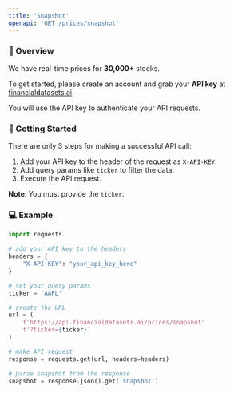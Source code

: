 ```yaml
---
title: 'Snapshot'
openapi: 'GET /prices/snapshot'
---
```


### 👋  Overview
We have real-time prices for <b>30,000+</b> stocks.

To get started, please create an account and grab your <b>API key</b> at [financialdatasets.ai](https://financialdatasets.ai).

You will use the API key to authenticate your API requests.

###  🚀  Getting Started
There are only 3 steps for making a successful API call:
1. Add your API key to the header of the request as `X-API-KEY`.
2. Add query params like `ticker` to filter the data.
3. Execute the API request.

**Note**: You must provide the `ticker`.

### 💻  Example

```python Price Snapshot
import requests

# add your API key to the headers
headers = {
    "X-API-KEY": "your_api_key_here"
}

# set your query params
ticker = 'AAPL'

# create the URL
url = (
    f'https://api.financialdatasets.ai/prices/snapshot'
    f'?ticker={ticker}'
)

# make API request
response = requests.get(url, headers=headers)

# parse snapshot from the response
snapshot = response.json().get('snapshot')
```